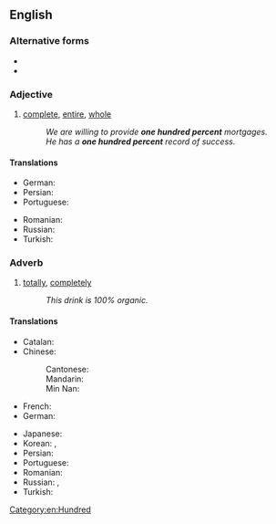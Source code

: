 ==English==

===Alternative forms===
* {{l|en|100%}}
* {{l|en|one hundred per cent}}

===Adjective===
{{en-adj|head=[[one]] [[hundred]] [[percent]]|-}}

# [[complete]], [[entire]], [[whole]]
#: ''We are willing to provide '''one hundred percent''' mortgages.''
#: ''He has a '''one hundred percent''' record of success.''

====Translations====
{{trans-top|complete, total}}
* German: {{t+|de|hundertprozentig}}
* Persian: {{t|fa|صددرصد|sc=fa-Arab}}
* Portuguese: {{t|pt|cem por cento}}
{{trans-mid}}
* Romanian: {{t|ro|de o sută de procente}}
* Russian: {{t+|ru|стопроце́нтный}}
* Turkish: {{t+|tr|yüzde yüz}}
{{trans-bottom}}

===Adverb===
{{en-adv|head=[[one]] [[hundred]] [[percent]]|-}}

# [[totally]], [[completely]]
#: ''This drink is 100% organic.''

====Translations====
{{trans-top|completely, totally}}
* Catalan: {{t|ca|cent per cent}}
* Chinese:
*: Cantonese: {{t|yue|完全|tr=jyun4 cyun4|sc=Hani}}
*: Mandarin: {{t+|cmn|百分之百|tr=bǎifen zhi bǎi|sc=Hani}}
*: Min Nan: {{t+|nan|百分之百|tr=pah-hun chi pah|sc=Hans}}
* French: {{t+|fr|cent pour cent}}
* German: {{t|de|einhundert Prozent}}
{{trans-mid}}
* Japanese: {{t|ja|百パーセント|tr=hyaku pāsento|sc=Jpan}}
* Korean: {{t|ko|100 퍼센트|tr=baek peosenteu|sc=Kore}}, {{t|ko|100 프로|tr=baek peuro|sc=Kore}}
* Persian: {{t|fa|صددرصد|sc=fa-Arab}}
* Portuguese: {{t|pt|cem por cento}}
* Romanian: {{t|ro|sută la sută}}
* Russian: {{t|ru|на сто проце́нтов}}, {{t|ru|на 100%}}
* Turkish: {{t+|tr|yüzde yüz}}
{{trans-bottom}}

[[Category:en:Hundred]]